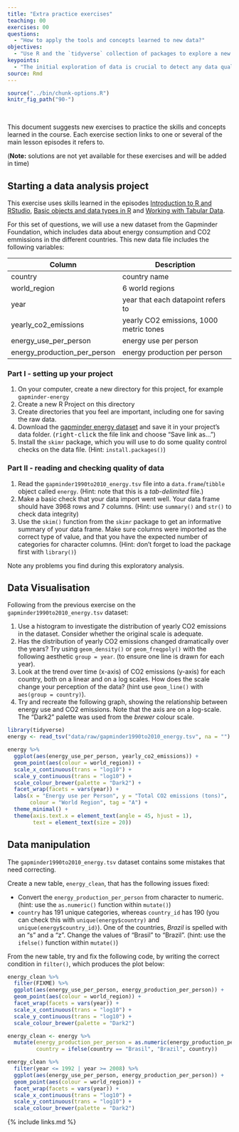 ```yaml
---
title: "Extra practice exercises"
teaching: 00
exercises: 00
questions:
  - "How to apply the tools and concepts learned to new data?"
objectives: 
  - "Use R and the `tidyverse` collection of packages to explore a new dataset."
keypoints:
  - "The initial exploration of data is crucial to detect any data quality issues that need fixing."
source: Rmd
---
```


```r
source("../bin/chunk-options.R")
knitr_fig_path("90-")
```

<br>

This document suggests new exercises to practice the skills and concepts learned 
in the course. 
Each exercise section links to one or several of the main lesson episodes it refers to.

(**Note:** solutions are not yet available for these exercises and will be added in time)


## Starting a data analysis project

This exercise uses skills learned in the episodes 
[Introduction to R and RStudio]({{ page.root }}{% link _episodes/00-starting_your_project.md %}),
[Basic objects and data types in R]({{ page.root }}{% link _episodes/01-objects_functions_vectors.md %}) 
and [Working with Tabular Data]({{ page.root }}{% link _episodes/02-data_frames.md %}).

For this set of questions, we will use a new dataset from the Gapminder Foundation, 
which includes data about energy consumption and CO2 emmissions in the different 
countries. 
This new data file includes the following variables:

| Column                       | Description                             |
|------------------------------|-----------------------------------------|
| country                      | country name                            |
| world_region                 | 6 world regions                         |
| year                         | year that each datapoint refers to      |
| yearly_co2_emissions         | yearly CO2 emissions, 1000 metric tones |
| energy_use_per_person        | energy use per person                   |
| energy_production_per_person | energy production per person            |


### Part I - setting up your project

1. On your computer, create a new directory for this project, for example `gapminder-energy`
2. Create a new R Project on this directory
3. Create directories that you feel are important, including one for saving the raw data.
4. Download the [gapminder energy dataset](https://raw.githubusercontent.com/tavareshugo/r-eda-gapminder/gh-pages/_episodes_rmd/data/gapminder1990to2010_energy.tsv) 
and save it in your project's data folder. 
(<kbd>right-click</kbd> the file link and choose "Save link as...")
5. Install the `skimr` package, which you will use to do some quality control checks 
on the data file. (Hint: `install.packages()`)


### Part II - reading and checking quality of data

1. Read the `gapminder1990to2010_energy.tsv` file into a `data.frame`/`tibble` object 
called `energy`. (Hint: note that this is a _tab-delimited_ file.)
2. Make a basic check that your data import went well. Your data frame should have 
3968 rows and 7 columns. (Hint: use `summary()` and `str()` to check data integrity)
3. Use the `skim()` function from the `skimr` package to get an informative summary
of your data frame. Make sure columns were imported as the correct type of value, 
and that you have the expected number of categories for character columns. 
(Hint: don't forget to load the package first with `library()`)

Note any problems you find during this exploratory analysis.


## Data Visualisation

Following from the previous exercise on the `gapminder1990to2010_energy.tsv` dataset:

1. Use a histogram to investigate the distribution of yearly CO2 emissions in the dataset. 
Consider whether the original scale is adequate. 
2. Has the distribution of yearly CO2 emissions changed dramatically over the years? 
Try using `geom_density()` or `geom_freqpoly()` with the following aesthetic `group = year`.
(to ensure one line is drawn for each year).
3. Look at the trend over time (x-axis) of CO2 emissions (y-axis) for each country, 
both on a linear and on a log scales. How does the scale change your perception of the data? 
(hint use `geom_line()` with `aes(group = country)`).
4. Try and recreate the following graph, showing the relationship between energy use 
and CO2 emissions. Note that the axis are on a log-scale. The "Dark2" palette was used 
from the _brewer_ colour scale. 

```r
library(tidyverse)
energy <- read_tsv("data/raw/gapminder1990to2010_energy.tsv", na = "")

energy %>% 
  ggplot(aes(energy_use_per_person, yearly_co2_emissions)) +
  geom_point(aes(colour = world_region)) +
  scale_x_continuous(trans = "log10") +
  scale_y_continuous(trans = "log10") +
  scale_colour_brewer(palette = "Dark2") +
  facet_wrap(facets = vars(year)) +
  labs(x = "Energy use per Person", y = "Total CO2 emissions (tons)",
       colour = "World Region", tag = "A") +
  theme_minimal() +
  theme(axis.text.x = element_text(angle = 45, hjust = 1),
        text = element_text(size = 20))
```


## Data manipulation 

The `gapminder1990to2010_energy.tsv` dataset contains some mistakes that need correcting. 

Create a new table, `energy_clean`, that has the following issues fixed:

- Convert the `energy_production_per_person` from character to numeric. 
  (hint: use the `as.numeric()` function within `mutate()`)
- `country` has 191 unique categories, whereas `country_id` has 190 (you can check 
  this with `unique(energy$country)` and `unique(energy$country_id)`). One of the 
  countries, _Brazil_ is spelled with an "s" and a "z". Change the values of "Brasil" 
  to "Brazil". (hint: use the `ifelse()` function within `mutate()`)

From the new table, try and fix the following code, by writing the correct condition 
in `filter()`, which produces the plot below:

```r
energy_clean %>% 
  filter(FIXME) %>% 
  ggplot(aes(energy_use_per_person, energy_production_per_person)) +
  geom_point(aes(colour = world_region)) + 
  facet_wrap(facets = vars(year)) +
  scale_x_continuous(trans = "log10") +
  scale_y_continuous(trans = "log10") +
  scale_colour_brewer(palette = "Dark2")
```

```r
energy_clean <- energy %>% 
  mutate(energy_production_per_person = as.numeric(energy_production_per_person),
         country = ifelse(country == "Brasil", "Brazil", country))

energy_clean %>% 
  filter(year <= 1992 | year >= 2008) %>% 
  ggplot(aes(energy_use_per_person, energy_production_per_person)) +
  geom_point(aes(colour = world_region)) + 
  facet_wrap(facets = vars(year)) +
  scale_x_continuous(trans = "log10") +
  scale_y_continuous(trans = "log10") +
  scale_colour_brewer(palette = "Dark2")
```


{% include links.md %}
